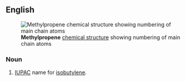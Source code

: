 ==English==
[[File:Methylpropene.PNG|frame|right|'''Methylpropene''' [[chemical structure]] showing numbering of main chain atoms]]
===Noun===
{{en-noun|-}}

# {{organic compound}} [[IUPAC]] name for [[isobutylene]].